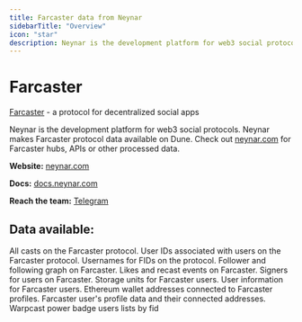 ```yaml
---
title: Farcaster data from Neynar
sidebarTitle: "Overview"
icon: "star"
description: Neynar is the development platform for web3 social protocols. Neynar makes Farcaster protocol data available on Dune.
---
```


# Farcaster
[Farcaster](https://farcaster.xyz) - a protocol for decentralized social apps

Neynar is the development platform for web3 social protocols. Neynar makes Farcaster protocol data available on Dune. Check out [neynar.com](https://neynar.com) for Farcaster hubs, APIs or other processed data.

**Website:** [neynar.com](https://neynar.com)

**Docs:** [docs.neynar.com](https://docs.neynar.com)

**Reach the team:** [Telegram](https://t.me/rishdoteth)

## Data available:

<CardGroup cols={2}>
  <Card title="Casts" icon="comment-alt" href="/data-catalog/community/farcaster/casts">
    All casts on the Farcaster protocol.
  </Card>
  <Card title="FIDs" icon="id-badge" href="/data-catalog/community/farcaster/fids">
    User IDs associated with users on the Farcaster protocol.
  </Card>
  <Card title="Fnames" icon="user" href="/data-catalog/community/farcaster/fnames">
    Usernames for FIDs on the protocol.
  </Card>
  <Card title="Links" icon="link" href="/data-catalog/community/farcaster/links">
    Follower and following graph on Farcaster.
  </Card>
  <Card title="Reactions" icon="thumbs-up" href="/data-catalog/community/farcaster/reactions">
    Likes and recast events on Farcaster.
  </Card>
  <Card title="Signers" icon="signature" href="/data-catalog/community/farcaster/signers">
    Signers for users on Farcaster.
  </Card>
  <Card title="Storage" icon="database" href="/data-catalog/community/farcaster/storage">
    Storage units for Farcaster users.
  </Card>
  <Card title="User Data" icon="address-card" href="/data-catalog/community/farcaster/user_data">
    User information for Farcaster users.
  </Card>
  <Card title="Verifications" icon="check-circle" href="/data-catalog/community/farcaster/verifications">
    Ethereum wallet addresses connected to Farcaster profiles.
  </Card>
  <Card title="Profiles with Addresses" icon="address-book" href="/data-catalog/community/farcaster/profile_with_addresses">
    Farcaster user's profile data and their connected addresses.
  </Card>
  <Card title="Power Badge" icon="crown" href="/data-catalog/community/farcaster/power_badge">
    Warpcast power badge users lists by fid
  </Card>
</CardGroup>
